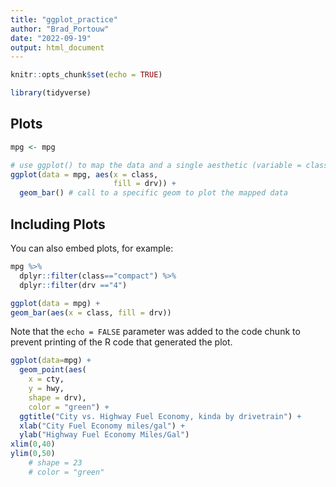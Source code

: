 ```yaml
---
title: "ggplot_practice"
author: "Brad_Portouw"
date: "2022-09-19"
output: html_document
---
```


```r
knitr::opts_chunk$set(echo = TRUE)

library(tidyverse)
```

## Plots



```r
mpg <- mpg

# use ggplot() to map the data and a single aesthetic (variable = class)
ggplot(data = mpg, aes(x = class,
                       fill = drv)) + 
  geom_bar() # call to a specific geom to plot the mapped data
```

## Including Plots

You can also embed plots, for example:

```r
mpg %>%
  dplyr::filter(class=="compact") %>%
  dplyr::filter(drv =="4")

ggplot(data = mpg) +
geom_bar(aes(x = class, fill = drv))
```

Note that the `echo = FALSE` parameter was added to the code chunk to prevent printing of the R code that generated the plot.
```r
ggplot(data=mpg) +
  geom_point(aes(
    x = cty,
    y = hwy,
    shape = drv),
    color = "green") +
  ggtitle("City vs. Highway Fuel Economy, kinda by drivetrain") +
  xlab("City Fuel Economy miles/gal") +
  ylab("Highway Fuel Economy Miles/Gal")
xlim(0,40)
ylim(0,50)
    # shape = 23
    # color = "green"
```